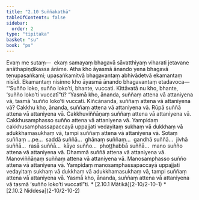 ```yaml
---
title: "2.10 Suññakathā"
tableOfContents: false
sidebar:
  order: 2
type: "tipitaka"
basket: "su"
book: "ps"
---
```



<DynamicBreadcrumb />

<Division number="46" book="ps">

<Paragraph number="1699" book="ps">
Evaṃ me sutaṃ—  ekaṃ samayaṃ bhagavā sāvatthiyaṃ viharati jetavane anāthapiṇḍikassa ārāme. Atha kho āyasmā ānando yena bhagavā tenupasaṅkami; upasaṅkamitvā bhagavantaṃ abhivādetvā ekamantaṃ nisīdi. Ekamantaṃ nisinno kho āyasmā ānando bhagavantaṃ etadavoca—


</Paragraph>

<Paragraph number="1700" book="ps">
“‘Suñño loko, suñño loko’ti, bhante, vuccati. Kittāvatā nu kho, bhante, ‘suñño loko’ti vuccatī”ti? “Yasmā kho, ānanda, suññaṃ attena vā attaniyena vā, tasmā ‘suñño loko’ti vuccati. Kiñcānanda, suññaṃ attena vā attaniyena vā? Cakkhu kho, ānanda, suññaṃ attena vā attaniyena vā. Rūpā suññā attena vā attaniyena vā. Cakkhuviññāṇaṃ suññaṃ attena vā attaniyena vā. Cakkhusamphasso suñño attena vā attaniyena vā. Yampidaṃ cakkhusamphassapaccayā uppajjati vedayitaṃ sukhaṃ vā dukkhaṃ vā adukkhamasukhaṃ vā, tampi suññaṃ attena vā attaniyena vā.


</Paragraph>

<Paragraph number="1701" book="ps">
Sotaṃ suññaṃ …pe…  saddā suññā…  ghānaṃ suññaṃ…  gandhā suññā…  jivhā suññā…  rasā suññā…  kāyo suñño…  phoṭṭhabbā suññā…  mano suñño attena vā attaniyena vā. Dhammā suññā attena vā attaniyena vā. Manoviññāṇaṃ suññaṃ attena vā attaniyena vā. Manosamphasso suñño attena vā attaniyena vā. Yampidaṃ manosamphassapaccayā uppajjati vedayitaṃ sukhaṃ vā dukkhaṃ vā adukkhamasukhaṃ vā, tampi suññaṃ attena vā attaniyena vā. Yasmā kho, ānanda, suññaṃ attena vā attaniyena vā tasmā ‘suñño loko’ti vuccatī”ti.

</Paragraph>
</Division>

<TableOfContents book="ps" section="2.10">
* [2.10.1 Mātikā](2-10/2-10-1)
* [2.10.2 Niddesa](2-10/2-10-2)
</TableOfContents>
